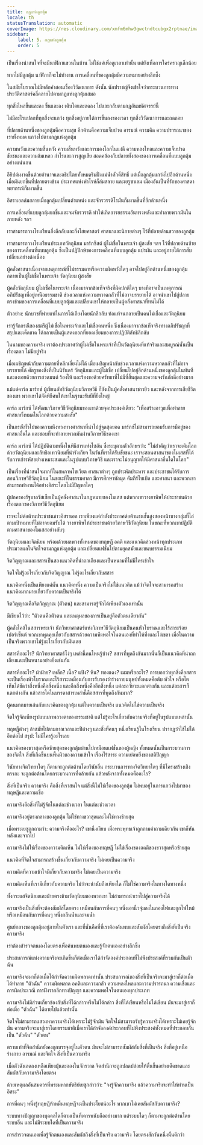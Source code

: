 ```yaml
---
title: กฎแห่งลูกตุ้ม
locale: th
statusTranslation: automatic
coverImage: https://res.cloudinary.com/xmfm6mhw3gwctndtcubgx2rptnae/image/upload/v1741354419/small_cover_la_gran_rebelion_28716e29d2.webp
sidebar:
    label: 5. กฎแห่งลูกตุ้ม
    order: 5
---
```

เป็นเรื่องน่าสนใจที่จะมีนาฬิกาแขวนในบ้าน ไม่ใช่แค่เพื่อดูเวลาเท่านั้น แต่ยังเพื่อการใคร่ครวญเล็กน้อย

หากไม่มีลูกตุ้ม นาฬิกาก็จะไม่ทำงาน การเคลื่อนที่ของลูกตุ้มมีความหมายอย่างลึกซึ้ง

ในสมัยโบราณไม่มีหลักคำสอนเรื่องวิวัฒนาการ ดังนั้น นักปราชญ์จึงเข้าใจว่ากระบวนการทางประวัติศาสตร์คลี่คลายไปตามกฎแห่งลูกตุ้มเสมอ

ทุกสิ่งไหลขึ้นและลง ขึ้นและลง เติบโตและลดลง ไปและกลับตามกฎอันมหัศจรรย์นี้

ไม่มีอะไรแปลกที่ทุกสิ่งจะแกว่ง ทุกสิ่งอยู่ภายใต้การขึ้นลงของเวลา ทุกสิ่งวิวัฒนาการและถดถอย

ที่ปลายด้านหนึ่งของลูกตุ้มคือความสุข อีกด้านคือความเจ็บปวด อารมณ์ ความคิด ความปรารถนาของเราทั้งหมด แกว่งไปตามกฎแห่งลูกตุ้ม

ความหวังและความสิ้นหวัง ความสิ้นหวังและการมองโลกในแง่ดี ความหลงใหลและความเจ็บปวด ชัยชนะและความล้มเหลว กำไรและการสูญเสีย สอดคล้องกับปลายทั้งสองของการเคลื่อนที่แบบลูกตุ้มอย่างแน่นอน

อียิปต์ผงาดขึ้นด้วยอำนาจและอธิปไตยทั้งหมดริมฝั่งแม่น้ำศักดิ์สิทธิ์ แต่เมื่อลูกตุ้มแกว่งไปอีกด้านหนึ่ง เมื่อมันยกขึ้นที่ปลายตรงข้าม ประเทศแห่งฟาโรห์ก็ล่มสลาย และเยรูซาเลม เมืองอันเป็นที่รักของศาสดาพยากรณ์ก็ผงาดขึ้น

อิสราเอลล่มสลายเมื่อลูกตุ้มเปลี่ยนตำแหน่ง และจักรวรรดิโรมันก็ผงาดขึ้นที่อีกด้านหนึ่ง

การเคลื่อนที่แบบลูกตุ้มยกขึ้นและจมจักรวรรดิ ทำให้เกิดอารยธรรมอันทรงพลังและทำลายพวกมันในภายหลัง ฯลฯ

เราสามารถวางโรงเรียนกึ่งลึกลับและกึ่งไสยศาสตร์ ศาสนาและนิกายต่างๆ ไว้ที่ปลายด้านขวาของลูกตุ้ม

เราสามารถวางโรงเรียนประเภทวัตถุนิยม มาร์กซิสต์ ผู้ไม่เชื่อในพระเจ้า ผู้สงสัย ฯลฯ ไว้ที่ปลายด้านซ้ายของการเคลื่อนที่แบบลูกตุ้ม ซึ่งเป็นปฏิปักษ์ของการเคลื่อนที่แบบลูกตุ้ม แปรผัน และอยู่ภายใต้การสับเปลี่ยนอย่างต่อเนื่อง

ผู้คลั่งศาสนาเนื่องจากเหตุการณ์ที่ไม่ธรรมดาหรือความผิดหวังใดๆ อาจไปอยู่อีกด้านหนึ่งของลูกตุ้ม กลายเป็นผู้ไม่เชื่อในพระเจ้า วัตถุนิยม ผู้สงสัย

ผู้คลั่งวัตถุนิยม ผู้ไม่เชื่อในพระเจ้า เนื่องมาจากข้อเท็จจริงที่ผิดปกติใดๆ บางทีอาจเป็นเหตุการณ์อภิปรัชญาที่อยู่เหนือธรรมชาติ ช่วงเวลาแห่งความหวาดกลัวที่ไม่อาจบรรยายได้ อาจนำเขาไปสู่ปลายตรงข้ามของการเคลื่อนที่แบบลูกตุ้มและเปลี่ยนเขาให้กลายเป็นผู้คลั่งศาสนาที่ทนไม่ได้

ตัวอย่าง: นักบวชที่พ่ายแพ้ในการโต้เถียงโดยนักลึกลับ ท้อแท้จนกลายเป็นคนไม่เชื่อและวัตถุนิยม

เรารู้จักกรณีของสตรีผู้ไม่เชื่อในพระเจ้าและไม่เชื่อคนหนึ่ง ซึ่งเนื่องมาจากข้อเท็จจริงทางอภิปรัชญาที่สรุปและเด็ดขาด ได้กลายเป็นผู้แสดงออกที่ยอดเยี่ยมของการปฏิบัติลัทธิลึกลับ

ในนามของความจริง เราต้องประกาศว่าผู้ไม่เชื่อในพระเจ้าที่เป็นวัตถุนิยมที่แท้จริงและสมบูรณ์นั้นเป็นเรื่องตลก ไม่มีอยู่จริง

เมื่อเผชิญหน้ากับความตายที่หลีกเลี่ยงไม่ได้ เมื่อเผชิญหน้ากับช่วงเวลาแห่งความหวาดกลัวที่ไม่อาจบรรยายได้ ศัตรูของสิ่งที่เป็นนิรันดร์ วัตถุนิยมและผู้ไม่เชื่อ เปลี่ยนไปอยู่อีกด้านหนึ่งของลูกตุ้มในทันที และลงเอยด้วยการสวดมนต์ ร้องไห้ และร้องขอด้วยศรัทธาที่ไม่มีที่สิ้นสุดและความจงรักภักดีอย่างมาก

แม้แต่คาร์ล มาร์กซ์ ผู้เขียนลัทธิวัตถุนิยมวิภาษวิธี ก็ยังเป็นผู้คลั่งศาสนาชาวยิว และหลังจากการเสียชีวิตของเขา พวกเขาได้จัดพิธีศพให้เขาในฐานะรับบีที่ยิ่งใหญ่

คาร์ล มาร์กซ์ ได้พัฒนาวิภาษวิธีวัตถุนิยมของเขาด้วยจุดประสงค์เดียว: "เพื่อสร้างอาวุธเพื่อทำลายศาสนาทั้งหมดในโลกด้วยความสงสัย"

เป็นกรณีทั่วไปของความหึงหวงทางศาสนาที่นำไปสู่จุดสุดยอด มาร์กซ์ไม่สามารถยอมรับการมีอยู่ของศาสนาอื่นใด และชอบที่จะทำลายพวกมันผ่านวิภาษวิธีของเขา

คาร์ล มาร์กซ์ ได้ปฏิบัติตามหนึ่งในพิธีสารแห่งไซอัน ซึ่งระบุตามตัวอักษรว่า: "ไม่สำคัญว่าเราจะเติมโลกด้วยวัตถุนิยมและลัทธิอเทวนิยมที่น่ารังเกียจ ในวันที่เราได้รับชัยชนะ เราจะสอนศาสนาของโมเสสที่ได้รับการเข้ารหัสอย่างเหมาะสมและในรูปแบบวิภาษวิธี และเราจะไม่อนุญาตให้มีศาสนาอื่นใดในโลก"

เป็นเรื่องที่น่าสนใจมากที่ในสหภาพโซเวียต ศาสนาต่างๆ ถูกประหัตประหาร และประชาชนได้รับการสอนวิภาษวิธีวัตถุนิยม ในขณะที่ในธรรมศาลา มีการศึกษาทัลมุด คัมภีร์ไบเบิล และศาสนา และพวกเขาสามารถทำงานได้อย่างอิสระโดยไม่มีปัญหาใดๆ

ผู้ปกครองรัฐบาลรัสเซียเป็นผู้คลั่งศาสนาในกฎหมายของโมเสส แต่พวกเขาวางยาพิษให้ประชาชนด้วยเรื่องตลกของวิภาษวิธีวัตถุนิยม

เราจะไม่ต่อต้านประชาชนชาวอิสราเอล เราเพียงแต่กำลังประกาศต่อต้านชนชั้นสูงสองหน้าบางกลุ่มที่ไล่ตามเป้าหมายที่ไม่อาจยอมรับได้ วางยาพิษให้ประชาชนด้วยวิภาษวิธีวัตถุนิยม ในขณะที่พวกเขาปฏิบัติตามศาสนาของโมเสสอย่างลับๆ

วัตถุนิยมและจิตนิยม พร้อมด้วยผลพวงทั้งหมดของทฤษฎี อคติ และแนวคิดล่วงหน้าทุกประเภท ประมวลผลในจิตใจตามกฎแห่งลูกตุ้ม และเปลี่ยนแฟชั่นไปตามยุคสมัยและขนบธรรมเนียม

จิตวิญญาณและสสารเป็นสองแนวคิดที่น่าถกเถียงและเป็นหนามที่ไม่มีใครเข้าใจ

จิตใจไม่รู้อะไรเกี่ยวกับจิตวิญญาณ ไม่รู้อะไรเกี่ยวกับสสาร

แนวคิดหนึ่งเป็นเพียงแค่นั้น แนวคิดหนึ่ง ความเป็นจริงไม่ใช่แนวคิด แม้ว่าจิตใจจะสามารถสร้างแนวคิดมากมายเกี่ยวกับความเป็นจริงได้

จิตวิญญาณคือจิตวิญญาณ (ตัวตน) และสามารถรู้จักได้เพียงตัวเองเท่านั้น

มีเขียนไว้ว่า: "ตัวตนคือตัวตน และเหตุผลของการเป็นอยู่คือตัวตนเดียวกัน"

ผู้คลั่งไคล้ในสสารพระเจ้า นักวิทยาศาสตร์แห่งวิภาษวิธีวัตถุนิยมเป็นคนหัวโบราณและไร้สาระร้อยเปอร์เซ็นต์ พวกเขาพูดคุยเกี่ยวกับสสารด้วยความพึงพอใจในตนเองที่ทำให้ทึ่งและโง่เขลา เมื่อในความเป็นจริงพวกเขาไม่รู้อะไรเกี่ยวกับมันเลย

สสารคืออะไร? นักวิทยาศาสตร์โง่ๆ เหล่านี้คนไหนรู้บ้าง? สสารที่พูดถึงกันมากนั้นก็เป็นแนวคิดที่น่าถกเถียงและเป็นหนามอย่างยิ่งเช่นกัน

สสารคืออะไร? ผ้าฝ้าย? เหล็ก? เนื้อ? แป้ง? หิน? ทองแดง? เมฆหรืออะไร? การบอกว่าทุกสิ่งคือสสารจะเป็นเรื่องหัวโบราณและไร้สาระเหมือนกับการรับรองว่าร่างกายมนุษย์ทั้งหมดคือตับ หัวใจ หรือไต เห็นได้ชัดว่าสิ่งหนึ่งคือสิ่งหนึ่ง และอีกสิ่งหนึ่งคืออีกสิ่งหนึ่ง แต่ละอวัยวะแตกต่างกัน และแต่ละสารก็แตกต่างกัน แล้วสารใดในบรรดาสารเหล่านี้คือสสารที่พูดถึงกันมาก?

ผู้คนมากมายเล่นกับแนวคิดของลูกตุ้ม แต่ในความเป็นจริง แนวคิดไม่ใช่ความเป็นจริง

จิตใจรู้จักเพียงรูปแบบภาพลวงตาของธรรมชาติ แต่ไม่รู้อะไรเกี่ยวกับความจริงที่อยู่ในรูปแบบเหล่านั้น

ทฤษฎีต่างๆ ล้าสมัยไปตามกาลเวลาและปีต่างๆ และสิ่งที่คนๆ หนึ่งเรียนรู้ในโรงเรียน ปรากฏว่าใช้ไม่ได้อีกต่อไป สรุป: ไม่มีใครรู้อะไรเลย

แนวคิดของขวาสุดหรือซ้ายสุดของลูกตุ้มผ่านไปเหมือนแฟชั่นของผู้หญิง ทั้งหมดนั้นเป็นกระบวนการของจิตใจ สิ่งที่เกิดขึ้นบนพื้นผิวของความเข้าใจ เรื่องไร้สาระ ความเย่อหยิ่งของสติปัญญา

วินัยทางจิตวิทยาใดๆ ก็ตามจะถูกต่อต้านโดยวินัยอื่น กระบวนการทางจิตวิทยาใดๆ ที่มีโครงสร้างเชิงตรรกะ จะถูกต่อต้านโดยกระบวนการที่คล้ายกัน แล้วหลังจากทั้งหมดคืออะไร?

สิ่งที่เป็นจริง ความจริง คือสิ่งที่เราสนใจ แต่สิ่งนี้ไม่ใช่เรื่องของลูกตุ้ม ไม่พบอยู่ในการแกว่งไปมาของทฤษฎีและความเชื่อ

ความจริงคือสิ่งที่ไม่รู้จักในแต่ละช่วงเวลา ในแต่ละช่วงเวลา

ความจริงอยู่ตรงกลางของลูกตุ้ม ไม่ใช่ทางขวาสุดและไม่ใช่ทางซ้ายสุด

เมื่อพระเยซูถูกถามว่า: ความจริงคืออะไร? เขานิ่งเงียบ เมื่อพระพุทธเจ้าถูกถามคำถามเดียวกัน เขาก็หันหลังและจากไป

ความจริงไม่ใช่เรื่องของความคิดเห็น ไม่ใช่เรื่องของทฤษฎี ไม่ใช่เรื่องของอคติของขวาสุดหรือซ้ายสุด

แนวคิดที่จิตใจสามารถสร้างขึ้นเกี่ยวกับความจริง ไม่เคยเป็นความจริง

ความคิดที่ความเข้าใจมีเกี่ยวกับความจริง ไม่เคยเป็นความจริง

ความคิดเห็นที่เรามีเกี่ยวกับความจริง ไม่ว่าจะน่านับถือเพียงใด ก็ไม่ใช่ความจริงในทางใดทางหนึ่ง

ทั้งกระแสจิตนิยมและฝ่ายตรงข้ามวัตถุนิยมของพวกเขา ไม่สามารถนำเราไปสู่ความจริงได้

ความจริงเป็นสิ่งที่จะต้องสัมผัสโดยตรง เหมือนกับการที่คนๆ หนึ่งเอานิ้วจุ่มลงในกองไฟและถูกไฟไหม้ หรือเหมือนกับการที่คนๆ หนึ่งกลืนน้ำและจมน้ำ

ศูนย์กลางของลูกตุ้มอยู่ภายในตัวเรา และที่นั่นคือที่ที่เราต้องค้นพบและสัมผัสโดยตรงถึงสิ่งที่เป็นจริง ความจริง

เราต้องสำรวจตนเองโดยตรงเพื่อค้นพบตนเองและรู้จักตนเองอย่างลึกซึ้ง

ประสบการณ์แห่งความจริงจะเกิดขึ้นก็ต่อเมื่อเราได้กำจัดองค์ประกอบที่ไม่พึงประสงค์ที่รวมกันเป็นตัวฉัน

ความจริงจะมาก็ต่อเมื่อได้กำจัดความผิดพลาดเท่านั้น ประสบการณ์ของสิ่งที่เป็นจริงจะมาสู่เราก็ต่อเมื่อได้ทำลาย "ตัวฉัน" ความผิดพลาด อคติและความกลัว ความหลงใหลและความปรารถนา ความเชื่อและการผิดประเวณี การฝังรากลึกทางปัญญา และความพอใจในตนเองทุกประเภท

ความจริงไม่มีส่วนเกี่ยวข้องกับสิ่งที่ได้กล่าวหรือไม่ได้กล่าว สิ่งที่ได้เขียนหรือไม่ได้เขียน มันจะมาสู่เราก็ต่อเมื่อ "ตัวฉัน" ได้ตายไปแล้วเท่านั้น

จิตใจไม่สามารถแสวงหาความจริงได้เพราะไม่รู้จักมัน จิตใจไม่สามารถรับรู้ความจริงได้เพราะไม่เคยรู้จักมัน ความจริงจะมาสู่เราโดยธรรมชาติเมื่อเราได้กำจัดองค์ประกอบที่ไม่พึงประสงค์ทั้งหมดที่ประกอบกันเป็น "ตัวฉัน" "ตัวตน"

ตราบเท่าที่จิตสำนึกยังคงถูกบรรจุอยู่ในตัวตน มันจะไม่สามารถสัมผัสกับสิ่งที่เป็นจริง สิ่งที่อยู่เหนือร่างกาย อารมณ์ และจิตใจ สิ่งที่เป็นความจริง

เมื่อตัวฉันลดลงเหลือเพียงฝุ่นละอองในจักรวาล จิตสำนึกจะถูกปลดปล่อยให้ตื่นขึ้นอย่างเด็ดขาดและสัมผัสกับความจริงโดยตรง

ด้วยเหตุผลอันสมควรที่พระมหากษัตริย์เยซูกล่าวว่า: "จงรู้จักความจริง แล้วความจริงจะทำให้ท่านเป็นอิสระ"

การที่คนๆ หนึ่งรู้ทฤษฎีห้าหมื่นทฤษฎีจะเป็นประโยชน์อะไร หากเขาไม่เคยสัมผัสกับความจริง?

ระบบทางปัญญาของบุคคลใดก็ตามเป็นที่เคารพนับถืออย่างมาก แต่ระบบใดๆ ก็ตามจะถูกต่อต้านโดยระบบอื่น และไม่มีระบบใดที่เป็นความจริง

การสำรวจตนเองเพื่อรู้จักตนเองและสัมผัสถึงสิ่งที่เป็นจริง ความจริง โดยตรงสักวันหนึ่งนั้นดีกว่า

